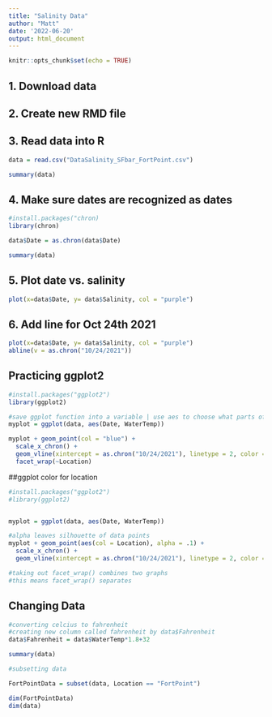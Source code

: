 ```yaml
---
title: "Salinity Data"
author: "Matt"
date: '2022-06-20'
output: html_document
---
```


```r
knitr::opts_chunk$set(echo = TRUE)
```

## 1. Download data
## 2. Create new RMD file
## 3. Read data into R 
```r
data = read.csv("DataSalinity_SFbar_FortPoint.csv")

summary(data)
```

## 4. Make sure dates are recognized as dates
```r
#install.packages("chron)
library(chron)

data$Date = as.chron(data$Date)

summary(data)
```

## 5. Plot date vs. salinity
```r
plot(x=data$Date, y= data$Salinity, col = "purple")
```

## 6. Add line for Oct 24th 2021
```r
plot(x=data$Date, y= data$Salinity, col = "purple")
abline(v = as.chron("10/24/2021"))
```


## Practicing ggplot2 
```r
#install.packages("ggplot2")
library(ggplot2)

#save ggplot function into a variable | use aes to choose what parts of data to use 
myplot = ggplot(data, aes(Date, WaterTemp))

myplot + geom_point(col = "blue") +
  scale_x_chron() +
  geom_vline(xintercept = as.chron("10/24/2021"), linetype = 2, color = "red", size = 1.5) +
  facet_wrap(~Location)
```

##ggplot color for location
```r
#install.packages("ggplot2")
#library(ggplot2)


myplot = ggplot(data, aes(Date, WaterTemp))

#alpha leaves silhouette of data points 
myplot + geom_point(aes(col = Location), alpha = .1) +
  scale_x_chron() +
  geom_vline(xintercept = as.chron("10/24/2021"), linetype = 2, color = "red", size = 1.5)

#taking out facet_wrap() combines two graphs
#this means facet_wrap() separates
```

## Changing Data
```r
#converting celcius to fahrenheit
#creating new column called fahrenheit by data$Fahrenheit
data$Fahrenheit = data$WaterTemp*1.8+32

summary(data)

#subsetting data

FortPointData = subset(data, Location == "FortPoint")

dim(FortPointData)
dim(data)
```

